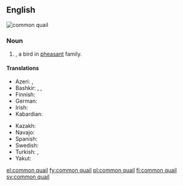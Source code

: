 ==English==
{{wikipedia}}
[[File:Weibliche Wachtel (Coturnix coturnix).jpg|thumb|common quail]]
{{wikispecies|Coturnix coturnix}}
===Noun===
{{en-noun|head=[[common]] [[quail]]}}

# {{taxlink|Coturnix coturnix|species}}, a bird in [[pheasant]] family.

====Translations====
{{trans-top|bird in the pheasant family}}
* Azeri: {{t-|az|adi bildirçin}}, {{t+|az|bildirçin}}
* Bashkir: {{tø|ba|бүҙәнә|tr=büðänä|sc=Cyrl}}, {{tø|ba|бүтбелдек|tr=bütbeldek|sc=Cyrl}}, {{tø|ba|бытбылдыҡ|tr=bıtbıldıq|sc=Cyrl}}
* Finnish: {{t+|fi|viiriäinen}}
* German: {{t+|de|Wachtel|f}}
* Irish: {{t-|ga|gearg|f}}
* Kabardian: {{tø|kbd|ныбгъуэ}}
{{trans-mid}}
* Kazakh: {{t|kk|бөдене|tr=bödene|sc=Cyrl}}
* Navajo: {{tø|nv|díłdánii yił aheełtʼéhii}}
* Spanish: {{t-|es|codorniz común|f}}
* Swedish: {{t+|sv|vaktel|c}}
* Turkish: {{t+|tr|bayağı bıldırcın}}, {{t+|tr|bıldırcın}}
* Yakut: {{tø|sah|хонуу бочугураһа|tr=xonuu bočuguraha|sc=Cyrl}}
{{trans-bottom}}

[[el:common quail]]
[[fy:common quail]]
[[pl:common quail]]
[[fi:common quail]]
[[sv:common quail]]